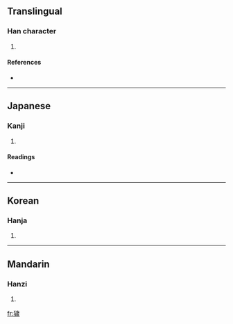 ==Translingual==

===Han character===
{{Han char|rn=94|rad=犬|as=13|sn=16|four=4125<sub>3</sub>|canj=大竹卜一竹 (KHYMH)}}

# {{defn|Han|sort=犬13}}

====References====
* {{Han ref|kx=0719.270|dkj=20728|dj=1131.030|hdz=21371.070|uh=7369|ud=29545|bh=EA5B|bd=59995}}

----

==Japanese==

===Kanji===
{{ja-kanji|grade=|rs=犬13}}

# {{defn|Japanese|sort=犬13}}

====Readings====
* {{ja-readings|on=[[わい]] (wai), [[え]] (e)|kun=}}

----

==Korean==

===Hanja===
{{ko-hanja|hangeul=예|eumhun=|rv=ye|mr=ye|y=yey}}

# {{defn|Korean|sort=犬13}}

----

==Mandarin==

===Hanzi===
{{cmn-hanzi|pin=[[huì]] ([[hui4]])|wg=hui<sup>4</sup>}}

# {{defn|Mandarin|sort=犬13}}

[[fr:獩]]